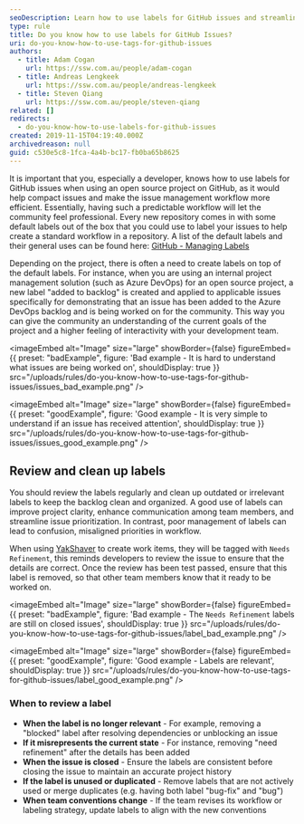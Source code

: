 ```yaml
---
seoDescription: Learn how to use labels for GitHub issues and streamline your open-source project's workflow.
type: rule
title: Do you know how to use labels for GitHub Issues?
uri: do-you-know-how-to-use-tags-for-github-issues
authors:
  - title: Adam Cogan
    url: https://ssw.com.au/people/adam-cogan
  - title: Andreas Lengkeek
    url: https://ssw.com.au/people/andreas-lengkeek
  - title: Steven Qiang
    url: https://ssw.com.au/people/steven-qiang
related: []
redirects:
  - do-you-know-how-to-use-labels-for-github-issues
created: 2019-11-15T04:19:40.000Z
archivedreason: null
guid: c530e5c8-1fca-4a4b-bc17-fb0ba65b8625
---
```


It is important that you, especially a developer, knows how to use labels for GitHub issues when using an open source project on GitHub, as it would help compact issues and make the issue management workflow more efficient. Essentially, having such a predictable workflow will let the community feel professional.
Every new repository comes in with some default labels out of the box that you could use to label your issues to help create a standard workflow in a repository. A list of the default labels and their general uses can be found here: [GitHub - Managing Labels](https://docs.github.com/en/issues/using-labels-and-milestones-to-track-work/managing-labels)

Depending on the project, there is often a need to create labels on top of the default labels. For instance, when you are using an internal project management solution (such as Azure DevOps) for an open source project, a new label "added to backlog" is created and applied to applicable issues specifically for demonstrating that an issue has been added to the Azure DevOps backlog and is being worked on for the community. This way you can give the community an understanding of the current goals of the project and a higher feeling of interactivity with your development team.

<imageEmbed
  alt="Image"
  size="large"
  showBorder={false}
  figureEmbed={{
    preset: "badExample",
    figure: 'Bad example - It is hard to understand what issues are being worked on',
    shouldDisplay: true
  }}
  src="/uploads/rules/do-you-know-how-to-use-tags-for-github-issues/issues_bad_example.png"
/>

<imageEmbed
  alt="Image"
  size="large"
  showBorder={false}
  figureEmbed={{
    preset: "goodExample",
    figure: 'Good example - It is very simple to understand if an issue has received attention',
    shouldDisplay: true
  }}
  src="/uploads/rules/do-you-know-how-to-use-tags-for-github-issues/issues_good_example.png"
/>

## Review and clean up labels

You should review the labels regularly and clean up outdated or irrelevant labels to keep the backlog clean and organized. A good use of labels can improve project clarity, enhance communication among team members, and streamline issue prioritization. In contrast, poor management of labels can lead to confusion, misaligned priorities in workflow.

When using [YakShaver](https://yakshaver.ai) to create work items, they will be tagged with `Needs Refinement`, this reminds developers to review the issue to ensure that the details are correct. Once the review has been test passed, ensure that this label is removed, so that other team members know that it ready to be worked on.

<imageEmbed
  alt="Image"
  size="large"
  showBorder={false}
  figureEmbed={{
    preset: "badExample",
    figure: 'Bad example - The `Needs Refinement` labels are still on closed issues',
    shouldDisplay: true
  }}
  src="/uploads/rules/do-you-know-how-to-use-tags-for-github-issues/label_bad_example.png"
/>

<imageEmbed
  alt="Image"
  size="large"
  showBorder={false}
  figureEmbed={{
    preset: "goodExample",
    figure: 'Good example - Labels are relevant',
    shouldDisplay: true
  }}
  src="/uploads/rules/do-you-know-how-to-use-tags-for-github-issues/label_good_example.png"
/>

### When to review a label

* **When the label is no longer relevant** - For example, removing a "blocked" label after resolving dependencies or unblocking an issue
* **If it misrepresents the current state** - For instance, removing "need refinement" after the details has been added
* **When the issue is closed** - Ensure the labels are consistent before closing the issue to maintain an accurate project history
* **If the label is unused or duplicated** - Remove labels that are not actively used or merge duplicates (e.g. having both label "bug-fix" and "bug")
* **When team conventions change** - If the team revises its workflow or labeling strategy, update labels to align with the new conventions